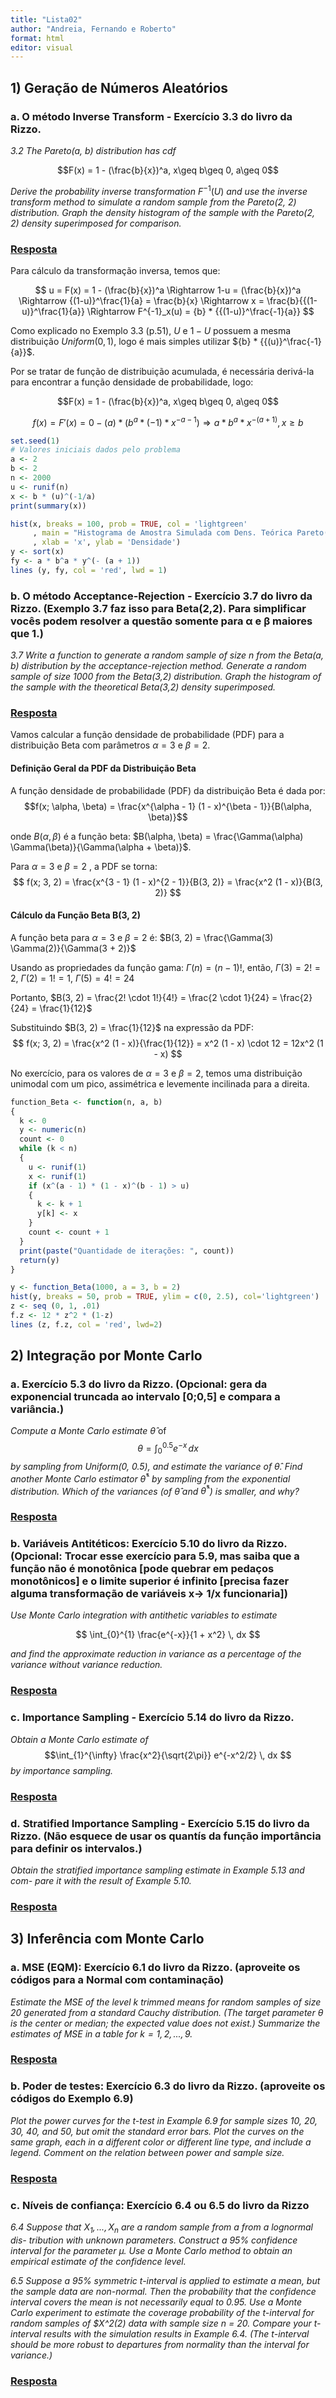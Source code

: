 ```yaml
---
title: "Lista02"
author: "Andreia, Fernando e Roberto"
format: html
editor: visual
---
```


## 1) Geração de Números Aleatórios

<!-- -->

### a. O método Inverse Transform - Exercício 3.3 do livro da Rizzo.

*3.2 The Pareto(a, b) distribution has cdf*

$$F(x) = 1 - (\frac{b}{x})^a, x\geq b\geq 0, a\geq 0$$

*Derive the probability inverse transformation* $F^{-1}(U)$ *and use the inverse transform method to simulate a random sample from the Pareto(2, 2) distribution. Graph the density histogram of the sample with the Pareto(2, 2) density superimposed for comparison.*

### [Resposta]{.underline}

Para cálculo da transformação inversa, temos que:

$$
u = F(x) = 1 - (\frac{b}{x})^a \Rightarrow 1-u = (\frac{b}{x})^a \Rightarrow {(1-u)}^\frac{1}{a} = \frac{b}{x} \Rightarrow x = \frac{b}{{(1-u)}^\frac{1}{a}} \Rightarrow F^{-1}_x(u) = {b} * {{(1-u)}^\frac{-1}{a}}
$$

Como explicado no Exemplo 3.3 (p.51), $U$ e $1-U$ possuem a mesma distribuição $Uniform(0,1)$, logo é mais simples utilizar ${b} * {{(u)}^\frac{-1}{a}}$.

Por se tratar de função de distribuição acumulada, é necessária derivá-la para encontrar a função densidade de probabilidade, logo:

$$F(x) = 1 - (\frac{b}{x})^a, x\geq b\geq 0, a\geq 0$$

$$
f(x) = F'(x) = 0 - (a)*(b^a*(-1)*x^{-a-1}) \Rightarrow a*b^a*x^{-({a+1})}, x \geq b
$$

```r
set.seed(1)
# Valores iniciais dados pelo problema
a <- 2
b <- 2
n <- 2000
u <- runif(n)
x <- b * (u)^(-1/a)
print(summary(x))

hist(x, breaks = 100, prob = TRUE, col = 'lightgreen'
     , main = "Histograma de Amostra Simulada com Dens. Teórica Pareto(2, 2)"
     , xlab = 'x', ylab = 'Densidade')
y <- sort(x)
fy <- a * b^a * y^(- (a + 1))
lines (y, fy, col = 'red', lwd = 1)

```

### b. O método Acceptance-Rejection - Exercício 3.7 do livro da Rizzo. (Exemplo 3.7 faz isso para Beta(2,2). Para simplificar vocês podem resolver a questão somente para α e β maiores que 1.)

*3.7 Write a function to generate a random sample of size n from the Beta(a, b) distribution by the acceptance-rejection method. Generate a random sample of size 1000 from the Beta(3,2) distribution. Graph the histogram of the sample with the theoretical Beta(3,2) density superimposed.*

### [Resposta]{.underline}

Vamos calcular a função densidade de probabilidade (PDF) para a distribuição Beta com parâmetros $\alpha = 3$ e $\beta = 2.$

#### Definição Geral da PDF da Distribuição Beta

A função densidade de probabilidade (PDF) da distribuição Beta é dada por: $$f(x; \alpha, \beta) = \frac{x^{\alpha - 1} (1 - x)^{\beta - 1}}{B(\alpha, \beta)}$$

onde $B(\alpha, \beta)$ é a função beta: $B(\alpha, \beta) = \frac{\Gamma(\alpha) \Gamma(\beta)}{\Gamma(\alpha + \beta)}$.

Para $\alpha = 3$ e $\beta = 2$ , a PDF se torna: $$ f(x; 3, 2) = \frac{x^{3 - 1} (1 - x)^{2 - 1}}{B(3, 2)} = \frac{x^2 (1 - x)}{B(3, 2)} $$

#### Cálculo da Função Beta B(3, 2)

A função beta para $\alpha = 3$ e $\beta = 2$ é: $B(3, 2) = \frac{\Gamma(3) \Gamma(2)}{\Gamma(3 + 2)}$

Usando as propriedades da função gama: $\Gamma(n) = (n - 1)!$, então, $\Gamma(3) = 2! = 2$, $\Gamma(2) = 1! = 1$, $\Gamma(5) = 4! = 24$

Portanto, $B(3, 2) = \frac{2! \cdot 1!}{4!} = \frac{2 \cdot 1}{24} = \frac{2}{24} = \frac{1}{12}$

Substituindo $B(3, 2) = \frac{1}{12}$ na expressão da PDF: $$
f(x; 3, 2) = \frac{x^2 (1 - x)}{\frac{1}{12}} = x^2 (1 - x) \cdot 12 = 12x^2 (1 - x)
$$

No exercício, para os valores de $\alpha = 3$ e $\beta = 2$, temos uma distribuição unimodal com um pico, assimétrica e levemente incilinada para a direita.

```r
function_Beta <- function(n, a, b) 
{ 
  k <- 0
  y <- numeric(n) 
  count <- 0
  while (k < n) 
  {
    u <- runif(1)
    x <- runif(1)
    if (x^(a - 1) * (1 - x)^(b - 1) > u) 
    {
      k <- k + 1
      y[k] <- x
    }
    count <- count + 1
  }
  print(paste("Quantidade de iterações: ", count))
  return(y)
}

y <- function_Beta(1000, a = 3, b = 2)
hist(y, breaks = 50, prob = TRUE, ylim = c(0, 2.5), col='lightgreen')
z <- seq (0, 1, .01)
f.z <- 12 * z^2 * (1-z)
lines (z, f.z, col = 'red', lwd=2)
```

## 2) Integração por Monte Carlo

<!-- -->

### a. Exercício 5.3 do livro da Rizzo. (Opcional: gera da exponencial truncada ao intervalo \[0;0,5\] e compara a variância.)

*Compute a Monte Carlo estimate* $\hat{\theta}$ of $$
\theta = \int_0^{0.5} e^{-x} \, dx
$$*by sampling from Uniform(0, 0.5), and estimate the variance of* $\hat{\theta}$*. Find another Monte Carlo estimator* $\hat{\theta}^*$ *by sampling from the exponential distribution. Which of the variances (of* $\hat{\theta}$ *and* $\hat{\theta}^*$*) is smaller, and why?*

### [Resposta]{.underline}



### b. Variáveis Antitéticos: Exercício 5.10 do livro da Rizzo. (Opcional: Trocar esse exercício para 5.9, mas saiba que a função não é monotônica \[pode quebrar em pedaços monotônicos\] e o limite superior é infinito \[precisa fazer alguma transformação de variáveis x-\> 1/x funcionaria\])

*Use Monte Carlo integration with antithetic variables to estimate*

$$ \int_{0}^{1} \frac{e^{-x}}{1 + x^2} \, dx
$$

*and find the approximate reduction in variance as a percentage of the variance without variance reduction.*

### [Resposta]{.underline}

### c. Importance Sampling - Exercício 5.14 do livro da Rizzo.

*Obtain a Monte Carlo estimate of*
$$\int_{1}^{\infty} \frac{x^2}{\sqrt{2\pi}} e^{-x^2/2} \, dx
 $$
*by importance sampling.*

### [Resposta]{.underline}

### d. Stratified Importance Sampling - Exercício 5.15 do livro da Rizzo. (Não esquece de usar os quantís da função importância para definir os intervalos.)

*Obtain the stratified importance sampling estimate in Example 5.13 and com- pare it with the result of Example 5.10.*

### [Resposta]{.underline}

## 3) Inferência com Monte Carlo

### a. MSE (EQM): Exercício 6.1 do livro da Rizzo. (aproveite os códigos para a Normal com contaminação)

*Estimate the MSE of the level $k$  trimmed means for random samples of size 20 generated from a standard Cauchy distribution. (The target parameter $\theta$ is the center or median; the expected value does not exist.) Summarize the estimates of MSE in a table for $k = 1,2,...,9$.*

### [Resposta]{.underline}


### b. Poder de testes: Exercício 6.3 do livro da Rizzo. (aproveite os códigos do Exemplo 6.9)

*Plot the power curves for the t-test in Example 6.9 for sample sizes 10, 20, 30, 40, and 50, but omit the standard error bars. Plot the curves on the same graph, each in a different color or different line type, and include a legend. Comment on the relation between power and sample size.*

### [Resposta]{.underline}

### c. Níveis de confiança: Exercício 6.4 ou 6.5 do livro da Rizzo

*6.4 Suppose that $X_1, . . . , X_n$ are a random sample from a from a lognormal dis- tribution with unknown parameters. Construct a 95% confidence interval for the parameter $\mu$. Use a Monte Carlo method to obtain an empirical estimate of the confidence level.*

*6.5 Suppose a 95% symmetric $t$-interval is applied to estimate a mean, but the sample data are non-normal. Then the probability that the confidence interval covers the mean is not necessarily equal to 0.95. Use a Monte Carlo experiment to estimate the coverage probability of the  $t$-interval for random samples of $X^2(2) data with sample size $n$ = 20. Compare your $t$-interval results with the simulation results in Example 6.4. (The $t$-interval should be more robust to departures from normality than the interval for variance.)*

### [Resposta]{.underline}